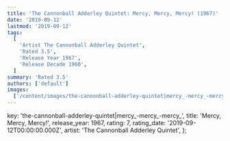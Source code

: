 ```yaml
---
title: 'The Cannonball Adderley Quintet: Mercy, Mercy, Mercy! (1967)'
date: '2019-09-12'
lastmod: '2019-09-12'
tags:
  [
    'Artist The Cannonball Adderley Quintet',
    'Rated 3.5',
    'Release Year 1967',
    'Release Decade 1960',
  ]
summary: 'Rated 3.5'
authors: ['default']
images:
  ['/content/images/the-cannonball-adderley-quintet|mercy_-mercy_-mercy_.jpg']
---
```


  key: 'the-cannonball-adderley-quintet|mercy_-mercy_-mercy_',
  title: 'Mercy, Mercy, Mercy!',
  release_year: 1967,
  rating: 7,
  rating_date: '2019-09-12T00:00:00.000Z',
  artist: 'The Cannonball Adderley Quintet',
};

<MusicRating data={data} />
